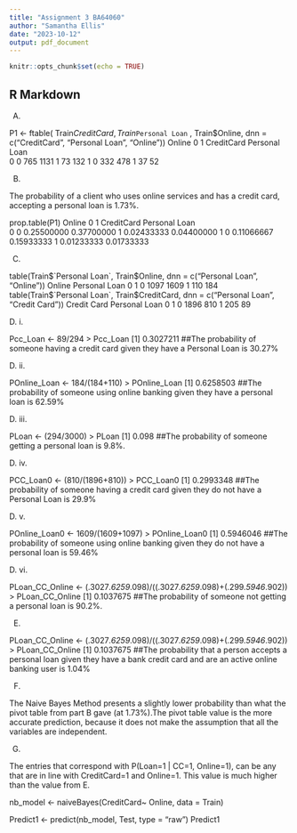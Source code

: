 ---
title: "Assignment 3 BA64060"
author: "Samantha Ellis"
date: "2023-10-12"
output: pdf_document
---

```{r setup, include=FALSE}
knitr::opts_chunk$set(echo = TRUE)
```

## R Markdown

A.



P1 <- ftable( Train$CreditCard, Train$`Personal Loan` , Train$Online, dnn = c("CreditCard", "Personal Loan", "Online"))
                         Online    0    1
CreditCard Personal Loan                 
0          0                     765 1131
           1                      73  132
1          0                     332  478
           1                      37   52



B. 


The probability of a client who uses online services and has a credit card, accepting a personal loan is 1.73%. 

prop.table(P1)
                         Online          0          1
CreditCard Personal Loan                             
0          0                    0.25500000 0.37700000
           1                    0.02433333 0.04400000
1          0                    0.11066667 0.15933333
           1                    0.01233333 0.01733333







C. 


table(Train$`Personal Loan`, Train$Online, dnn = c("Personal Loan", "Online"))
             Online
Personal Loan    0    1
            0 1097 1609
            1  110  184
table(Train$`Personal Loan`, Train$CreditCard, dnn = c("Personal Loan", "Credit Card"))
             Credit Card
Personal Loan    0    1
            0 1896  810
            1  205   89
            
            
            
            
            
D. i. 

Pcc_Loan <- 89/294
> Pcc_Loan
[1] 0.3027211
##The probability of someone having a credit card given they have a Personal Loan is 30.27%

D. ii.

POnline_Loan <- 184/(184+110)
> POnline_Loan
[1] 0.6258503
##The probability of someone using online banking given they have a personal loan is 62.59%

D. iii.

 PLoan <- (294/3000)
> PLoan
[1] 0.098
##The probability of someone getting a personal loan is 9.8%.

D. iv.

 PCC_Loan0 <- (810/(1896+810))
> PCC_Loan0
[1] 0.2993348
##The probability of someone having a credit card given they do not have a Personal Loan is 29.9%

D. v. 

 POnline_Loan0 <- 1609/(1609+1097)
> POnline_Loan0
[1] 0.5946046
##The probability of someone using online banking given they do not have a personal loan is 59.46%

D. vi. 

 PLoan_CC_Online <- (.3027*.6259*.098)/((.3027*.6259*.098)+(.299*.5946*.902))
> PLoan_CC_Online
[1] 0.1037675
##The probability of someone not getting a personal loan is 90.2%.



E. 

  PLoan_CC_Online <- (.3027*.6259*.098)/((.3027*.6259*.098)+(.299*.5946*.902))
> PLoan_CC_Online
[1] 0.1037675
##The probability that a person accepts a personal loan given they have a bank credit card and are an active online banking user is 1.04%



F.

The Naive Bayes Method presents a slightly lower probability than what the pivot table from part B gave (at 1.73%).The pivot table value is the more accurate prediction, because it does not make the assumption that all the variables are independent.



G. 

The entries that correspond with P(Loan=1 | CC=1, Online=1), can be any that are in line with CreditCard=1 and Online=1. This value is much higher than the value from E.

nb_model <- naiveBayes(CreditCard~ Online, data = Train)

Predict1 <- predict(nb_model, Test, type = "raw")
Predict1



